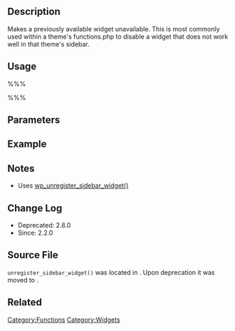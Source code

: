 {{Deprecated|new_function=wp_unregister_sidebar_widget|version=2.8}}

== Description ==

Makes a previously available widget unavailable. This is most commonly used within a theme's functions.php to disable a widget that does not work well in that theme's sidebar.

== Usage ==

%%% <?php unregister_sidebar_widget( $id ); ?> %%%

== Parameters ==

{{Parameter|$id|string/int|Widget ID.}}

== Example ==


== Notes ==

* Uses [[Function Reference/wp_unregister_sidebar_widget|wp_unregister_sidebar_widget()]]

== Change Log ==

* Deprecated: 2.8.0
* Since: 2.2.0

== Source File ==

<tt>unregister_sidebar_widget()</tt> was located in {{Trac|wp-includes/widgets.php}}. Upon deprecation it was moved to {{Trac|wp-includes/deprecated.php}}.

== Related ==

{{Widget Tags}}

{{Tag Footer}}

[[Category:Functions]]
[[Category:Widgets]]